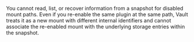 <Warning title="Cannot recover discrete data from disabled mounts">

  You cannot read, list, or recover information from a snapshot for disabled
  mount paths. Even if you re-enable the same plugin at the same path, Vault
  treats it as a new mount with different internal identifiers and cannot
  associate the re-enabled mount with the underlying storage entries within the
  snapshot.

</Warning>
